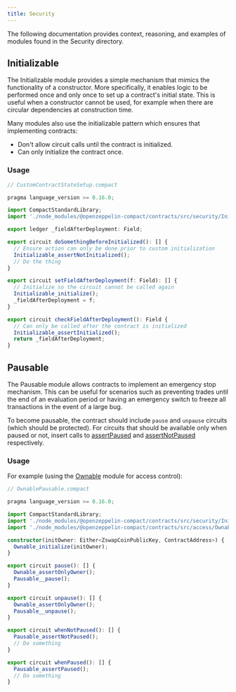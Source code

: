 ```yaml
---
title: Security
---
```


The following documentation provides context, reasoning, and examples of modules found in the Security directory.

## Initializable

The Initializable module provides a simple mechanism that mimics the functionality of a constructor.
More specifically, it enables logic to be performed once and only once to set up a contract's initial state.
This is useful when a constructor cannot be used,
for example when there are circular dependencies at construction time.

Many modules also use the initializable pattern which ensures that implementing contracts:

- Don't allow circuit calls until the contract is initialized.
- Can only initialize the contract once.

### Usage

```ts
// CustomContractStateSetup.compact

pragma language_version >= 0.16.0;

import CompactStandardLibrary;
import './node_modules/@openzeppelin-compact/contracts/src/security/Initializable';

export ledger _fieldAfterDeployment: Field;

export circuit doSomethingBeforeInitialized(): [] {
  // Ensure action can only be done prior to custom initialization
  Initializable_assertNotInitialized();
  // Do the thing
}

export circuit setFieldAfterDeployment(f: Field): [] {
  // Initialize so the circuit cannot be called again
  Initializable_initialize();
  _fieldAfterDeployment = f;
}

export circuit checkFieldAfterDeployment(): Field {
  // Can only be called after the contract is initialized
  Initializable_assertInitialized();
  return _fieldAfterDeployment;
}
```

## Pausable

[Ownable]: ./ownable
[assertPaused]: ./api/security#pausable-assertpaused
[assertNotPaused]: ./api/security#pausable-assertnotpaused

The Pausable module allows contracts to implement an emergency stop mechanism.
This can be useful for scenarios such as preventing trades until the end of an evaluation period
or having an emergency switch to freeze all transactions in the event of a large bug.

To become pausable, the contract should include `pause` and `unpause` circuits (which should be protected).
For circuits that should be available only when paused or not,
insert calls to [assertPaused] and [assertNotPaused] respectively.

### Usage

For example (using the [Ownable] module for access control):

```ts
// OwnablePausable.compact

pragma language_version >= 0.16.0;

import CompactStandardLibrary;
import './node_modules/@openzeppelin-compact/contracts/src/security/Initializable' prefix Initializable_;
import './node_modules/@openzeppelin-compact/contracts/src/access/Ownable' prefix Ownable_;

constructor(initOwner: Either<ZswapCoinPublicKey, ContractAddress>) {
  Ownable_initialize(initOwner);
}

export circuit pause(): [] {
  Ownable_assertOnlyOwner();
  Pausable__pause();
}

export circuit unpause(): [] {
  Ownable_assertOnlyOwner();
  Pausable__unpause();
}

export circuit whenNotPaused(): [] {
  Pausable_assertNotPaused();
  // Do something
}

export circuit whenPaused(): [] {
  Pausable_assertPaused();
  // Do something
}
```
